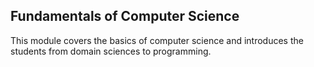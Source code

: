 ## Fundamentals of Computer Science

This module covers the basics of computer science and introduces the students from domain sciences to programming.

